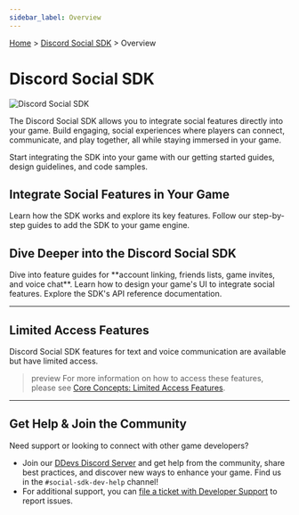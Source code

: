 ```yaml
---
sidebar_label: Overview
---
```

[Home](#DOCS_INTRO) > [Discord Social SDK](#DOCS_DISCORD_SOCIAL_SDK_OVERVIEW) > Overview

# Discord Social SDK

![Discord Social SDK](social-sdk/overview/social_sdk_header.webp)

The Discord Social SDK allows you to integrate social features directly into your game. Build engaging, social experiences where players can connect, communicate, and play together, all while staying immersed in your game.

Start integrating the SDK into your game with our getting started guides, design guidelines, and code samples.

## Integrate Social Features in Your Game

<Container>
  <Card title="Core Concepts" link="#DOCS_DISCORD_SOCIAL_SDK_CORE_CONCEPTS" icon="GameControllerIcon">
    Learn how the SDK works and explore its key features.
  </Card>
  <Card title="Getting Started Guides" link="#DOCS_DISCORD_SOCIAL_SDK_GETTING_STARTED" icon="CompassIcon">
    Follow our step-by-step guides to add the SDK to your game engine.
  </Card>
</Container>

## Dive Deeper into the Discord Social SDK

<Container>
  <Card title="Development Guides" link="#DOCS_DISCORD_SOCIAL_SDK_DEVELOPMENT_GUIDES" icon="WrenchIcon">
    Dive into feature guides for **account linking, friends lists, game invites, and voice chat**.
  </Card>
  <Card title="Design Guidelines" link="#DOCS_DISCORD_SOCIAL_SDK_DESIGN_GUIDELINES" icon="PaintPaletteIcon">
    Learn how to design your game's UI to integrate social features.
  </Card>
  <Card title="SDK Reference Docs" link="https://discord.com/developers/docs/social-sdk/index.html" icon="BrowserIcon">
    Explore the SDK's API reference documentation.
  </Card>
</Container>

---

## Limited Access Features

Discord Social SDK features for text and voice communication are available but have limited access. 

> preview
> For more information on how to access these features, please see [Core Concepts: Limited Access Features](#DOCS_DISCORD_SOCIAL_SDK_CORE_CONCEPTS/limited-access-features).

---

## Get Help & Join the Community

Need support or looking to connect with other game developers? 

- Join our [DDevs Discord Server](https://discord.gg/discord-developers) and get help from the community, share best practices, and discover new ways to enhance your game. Find us in the `#social-sdk-dev-help` channel!
- For additional support, you can [file a ticket with Developer Support](https://dis.gd/social-sdk) to report issues.